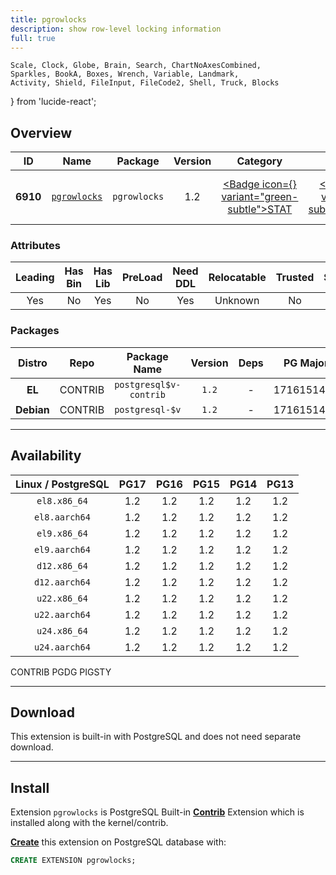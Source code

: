 ```yaml
---
title: pgrowlocks
description: show row-level locking information
full: true
---
```


    Scale, Clock, Globe, Brain, Search, ChartNoAxesCombined,
    Sparkles, BookA, Boxes, Wrench, Variable, Landmark,
    Activity, Shield, FileInput, FileCode2, Shell, Truck, Blocks
} from 'lucide-react';

## Overview

| <TooltipIconButton tooltip="Extension unique identifier" side="top">ID</TooltipIconButton> | <TooltipIconButton tooltip="Extension name" side="top">Name</TooltipIconButton> | <TooltipIconButton tooltip="Package name for installation" side="top">Package</TooltipIconButton> | <TooltipIconButton tooltip="Latest available extension version" side="top">Version</TooltipIconButton> | <TooltipIconButton tooltip="Extension category" side="top">Category</TooltipIconButton> | <TooltipIconButton tooltip="Open source license" side="top">License</TooltipIconButton> | <TooltipIconButton tooltip="Programming language" side="top">Lang</TooltipIconButton> |
|:--------:|:--------:|:----------:|:--------------:|:---------------------------------------:|:------------------------------------------------------:|:----:|
| **6910** | [`pgrowlocks`](https://www.postgresql.org/docs/current/pgrowlocks.html) | `pgrowlocks` | 1.2 | <a href="/ext/stat" className="no-underline"><Badge icon={<Activity />} variant="green-subtle">STAT</Badge></a> | <a href="/ext/list/license#postgresql" className="no-underline"><Badge icon={<Scale />} variant="blue-subtle">PostgreSQL</Badge></a> | <a href="/ext/list/lang#c"><Badge icon={<FileCode2 />} variant="blue-subtle">C</Badge></a> |

### Attributes

| <TooltipIconButton tooltip="The Primary Leading extension in the Package" side="top">Leading</TooltipIconButton> | <TooltipIconButton tooltip="Contains binary utils" side="top">Has Bin</TooltipIconButton> | <TooltipIconButton tooltip="Contains .so shared library files" side="top">Has Lib</TooltipIconButton> | <TooltipIconButton tooltip="Requires preloading via shared_preload_libraries" side="top">PreLoad</TooltipIconButton> | <TooltipIconButton tooltip="Requires CREATE EXTENSION DDL command" side="top">Need DDL</TooltipIconButton> | <TooltipIconButton tooltip="Can be installed in any schema" side="top">Relocatable</TooltipIconButton> | <TooltipIconButton tooltip="Can be created by non-superuser" side="top">Trusted</TooltipIconButton> | <TooltipIconButton tooltip="Schemas used by this extension" side="top">Schemas</TooltipIconButton> |
|:-------:|:-------:|:-------:|:-------:|:--------:|:-----------:|:-------:|:-------:|
| Yes | No | Yes | No | Yes | Unknown | No | - |

### Packages

| <TooltipIconButton tooltip="Linux distribution family, EL or Debian" side="top">Distro</TooltipIconButton> | <TooltipIconButton tooltip="Package repository" side="top">Repo</TooltipIconButton> | <TooltipIconButton tooltip="The RPM/DEB Package Name Pattern (replace $v with real pg major)" side="top">Package Name</TooltipIconButton> | <TooltipIconButton tooltip="Latest package version" side="top">Version</TooltipIconButton> | <TooltipIconButton tooltip="RPM/DEB Package dependencies" side="top">Deps</TooltipIconButton> | <TooltipIconButton tooltip="Available in these PostgreSQL Major Versions" side="top">PG Major</TooltipIconButton> |
|:----------:|:--------:|:------------------------:|:-----------:|:------------:|:------------------:|
|   **EL**   | <Badge variant="green-subtle"><span className="font-bold">CONTRIB</span></Badge> | `postgresql$v-contrib` | `1.2` | - | <Badge variant="green-subtle">17</Badge><Badge variant="green-subtle">16</Badge><Badge variant="green-subtle">15</Badge><Badge variant="green-subtle">14</Badge><Badge variant="green-subtle">13</Badge> |
| **Debian** | <Badge variant="green-subtle"><span className="font-bold">CONTRIB</span></Badge> | `postgresql-$v` | `1.2` | - | <Badge variant="green-subtle">17</Badge><Badge variant="green-subtle">16</Badge><Badge variant="green-subtle">15</Badge><Badge variant="green-subtle">14</Badge><Badge variant="green-subtle">13</Badge> |



------

## Availability

| <TooltipIconButton tooltip="Linux Distro Arch / PostgreSQL Major Version" side="top">Linux / PostgreSQL </TooltipIconButton> | **PG17** | **PG16** | **PG15** | **PG14** | **PG13** |
|:-----:|:-----:|:-----:|:-----:|:-----:|:-----:|
| `el8.x86_64` | <Badge variant="green-subtle">1.2</Badge> | <Badge variant="green-subtle">1.2</Badge> | <Badge variant="green-subtle">1.2</Badge> | <Badge variant="green-subtle">1.2</Badge> | <Badge variant="green-subtle">1.2</Badge> |
| `el8.aarch64` | <Badge variant="green-subtle">1.2</Badge> | <Badge variant="green-subtle">1.2</Badge> | <Badge variant="green-subtle">1.2</Badge> | <Badge variant="green-subtle">1.2</Badge> | <Badge variant="green-subtle">1.2</Badge> |
| `el9.x86_64` | <Badge variant="green-subtle">1.2</Badge> | <Badge variant="green-subtle">1.2</Badge> | <Badge variant="green-subtle">1.2</Badge> | <Badge variant="green-subtle">1.2</Badge> | <Badge variant="green-subtle">1.2</Badge> |
| `el9.aarch64` | <Badge variant="green-subtle">1.2</Badge> | <Badge variant="green-subtle">1.2</Badge> | <Badge variant="green-subtle">1.2</Badge> | <Badge variant="green-subtle">1.2</Badge> | <Badge variant="green-subtle">1.2</Badge> |
| `d12.x86_64` | <Badge variant="green-subtle">1.2</Badge> | <Badge variant="green-subtle">1.2</Badge> | <Badge variant="green-subtle">1.2</Badge> | <Badge variant="green-subtle">1.2</Badge> | <Badge variant="green-subtle">1.2</Badge> |
| `d12.aarch64` | <Badge variant="green-subtle">1.2</Badge> | <Badge variant="green-subtle">1.2</Badge> | <Badge variant="green-subtle">1.2</Badge> | <Badge variant="green-subtle">1.2</Badge> | <Badge variant="green-subtle">1.2</Badge> |
| `u22.x86_64` | <Badge variant="green-subtle">1.2</Badge> | <Badge variant="green-subtle">1.2</Badge> | <Badge variant="green-subtle">1.2</Badge> | <Badge variant="green-subtle">1.2</Badge> | <Badge variant="green-subtle">1.2</Badge> |
| `u22.aarch64` | <Badge variant="green-subtle">1.2</Badge> | <Badge variant="green-subtle">1.2</Badge> | <Badge variant="green-subtle">1.2</Badge> | <Badge variant="green-subtle">1.2</Badge> | <Badge variant="green-subtle">1.2</Badge> |
| `u24.x86_64` | <Badge variant="green-subtle">1.2</Badge> | <Badge variant="green-subtle">1.2</Badge> | <Badge variant="green-subtle">1.2</Badge> | <Badge variant="green-subtle">1.2</Badge> | <Badge variant="green-subtle">1.2</Badge> |
| `u24.aarch64` | <Badge variant="green-subtle">1.2</Badge> | <Badge variant="green-subtle">1.2</Badge> | <Badge variant="green-subtle">1.2</Badge> | <Badge variant="green-subtle">1.2</Badge> | <Badge variant="green-subtle">1.2</Badge> |

<Badge variant="green-subtle"><span className="font-black">CONTRIB</span></Badge> <Badge variant="blue-subtle"><span className="font-black">PGDG</span></Badge> <Badge variant="amber-subtle"><span className="font-black">PIGSTY</span></Badge>

------

## Download

This extension is built-in with PostgreSQL and does not need separate download.

------

## Install

Extension `pgrowlocks` is PostgreSQL Built-in [**Contrib**](/ext/list/contrib) Extension which is installed along with the kernel/contrib.

[**Create**](/docs/pgsql/extension/create) this extension on PostgreSQL database with:

```sql
CREATE EXTENSION pgrowlocks;
```


